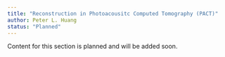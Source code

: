 ```yaml
---
title: "Reconstruction in Photoacousitc Computed Tomography (PACT)"
author: Peter L. Huang
status: "Planned"
---
```


Content for this section is planned and will be added soon.